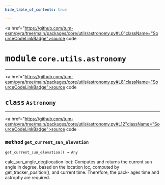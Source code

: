 ```yaml
---
hide_table_of_contents: true

---
```


<!-- markdownlint-disable -->

<a href="https://github.com/tum-esm/pyra/tree/main/packages/core/utils/astronomy.py#L0"className="SourceCodeLinkBadge">source code</a>

# <kbd>module</kbd> `core.utils.astronomy`






---

<a href="https://github.com/tum-esm/pyra/tree/main/packages/core/utils/astronomy.py#L8"className="SourceCodeLinkBadge">source code</a>

## <kbd>class</kbd> `Astronomy`







---

<a href="https://github.com/tum-esm/pyra/tree/main/packages/core/utils/astronomy.py#L12"className="SourceCodeLinkBadge">source code</a>

### <kbd>method</kbd> `get_current_sun_elevation`

```python
get_current_sun_elevation() → Any
```

calc_sun_angle_deg(location loc): Computes and returns the current sun angle in degree, based on the location loc, computed by get_tracker_position(), and current time. Therefore, the pack- ages time and astrophy are required. 


